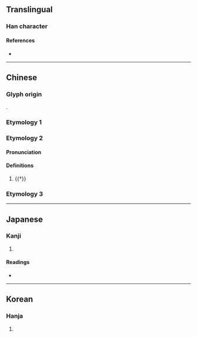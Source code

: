 {{also|台}}
{{character info/new}}
==Translingual==

===Han character===
{{Han char|rn=75|rad=木|as=05|sn=9|four=|canj=DIR|ids=⿰木台}}

====References====
* {{Han ref|kx=0517.050|dkj=14581|dj=0905.020|hdz=21191.060|uh=67B1|ud=26545}}

----

==Chinese==

===Glyph origin===
{{Han compound|木|台|c1=s|t1=wood|c2=p|ls=psc}}.

===Etymology 1===
{{zh-see|檯|sgsv}}

===Etymology 2===
{{zh-forms|alt=鈶,𣙼,𨐠}}

====Pronunciation====
{{zh-pron
|m=sì,yí
|cat=n
}}

====Definitions====
{{zh-hanzi}}

# {{†}} {{zh-alt-form|耜|[[plowshare]]}}

===Etymology 3===
{{zh-see|柌|v}}

----

==Japanese==

===Kanji===
{{ja-kanji|grade=|rs=木05}}

# {{rfdef|ja|sort=木05}}

====Readings====
* {{ja-readings|on=[[い]] (i), [[し]] (shi), [[じ]] (ji)|kun=[[すき]] (suki)}}

----

==Korean==

===Hanja===
{{ko-hanja|hangeul=대|eumhun=|rv=dae|mr=tae|y=tay}}

# {{rfdef|ko|sort=木05}}